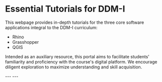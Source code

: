 
# Essential Tutorials for DDM-I

This webpage provides in-depth tutorials for the three core software applications integral to the DDM-I curriculum: 

- Rhino
- Grasshopper
- QGIS

Intended as an auxiliary resource, this portal aims to facilitate students' familiarity and proficiency with the course's digital platform. We encourage diligent exploration to maximize understanding and skill acquisition.


<RhinoBasics />
---
<GhBasics />
---
<QgisBasics />

